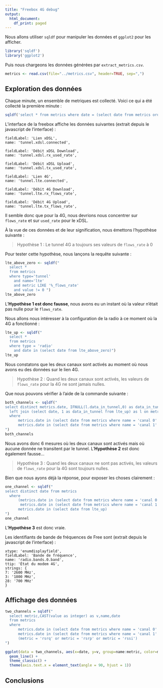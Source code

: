 ```yaml
---
title: "Freebox 4G debug"
output:
  html_document:
    df_print: paged
---
```


Nous allons utiliser `sqldf` pour manipuler les données et `ggplot2` pour les afficher.

```r
library('sqldf')
library('ggplot2')
```

Puis nous chargeons les données générées par `extract_metrics.csv`.

```r
metrics <- read.csv(file="../metrics.csv", header=TRUE, sep=",")
```

## Exploration des données

Chaque minute, un ensemble de metriques est collecté. Voici ce qui a été collecté la première minute :

```r
sqldf('select * from metrics where date = (select date from metrics order by date asc limit 1)')
```

L'interface de la freebox affiche les données suivantes (extrait depuis le javascript de l'interface) :

```
fieldLabel: 'Lien xDSL',
name: 'tunnel.xdsl.connected',

fieldLabel: 'Débit xDSL Download',
name: 'tunnel.xdsl.rx_used_rate',

fieldLabel: 'Débit xDSL Upload',
name: 'tunnel.xdsl.tx_used_rate',

fieldLabel: 'Lien 4G',
name: 'tunnel.lte.connected',

fieldLabel: 'Débit 4G Download',
name: 'tunnel.lte.rx_flows_rate',

fieldLabel: 'Débit 4G Upload',
name: 'tunnel.lte.tx_flows_rate',
```

Il semble donc que pour la 4G, nous devrions nous concentrer sur `flows_rate` et sur `used_rate` pour le xDSL.

À la vue de ces données et de leur signification, nous émettons l'hypothèse suivante :

> Hypothèse 1 : Le tunnel 4G a toujours ses valeurs de `flows_rate` à 0

Pour tester cette hypothèse, nous lançons la requête suivante :

```r
lte_above_zero <- sqldf("
  select * 
  from metrics 
  where type='tunnel' 
    and name='lte' 
    and metric LIKE '%_flows_rate' 
    and value != 0 ")
lte_above_zero
```

L'**Hypothèse 1 est donc fausse**, nous avons eu un instant où la valeur n'était pas nulle pour le `flows_rate`.

Nous allons nous intéresser à la configuration de la radio à ce moment où la 4G a fonctionné :

```r
lte_up <- sqldf("
  select * 
  from metrics 
  where type = 'radio' 
    and date in (select date from lte_above_zero)")
lte_up
```

Nous constatons que les deux canaux sont activés au moment où nous avons eu des données sur le lien 4G.

> Hypothèse 2 : Quand les deux canaux sont activés, les valeurs de `flows_rate` pour la 4G ne sont jamais nulles.

Que nous pouvons vérifier à l'aide de la commande suivante :

```r
both_channels <- sqldf("
select distinct metrics.date, IFNULL(l.data_in_tunnel,0) as data_in_tunnel from metrics 
  left join (select date, 1 as data_in_tunnel from lte_up) as l on metrics.date = l.date 
  where 
      metrics.date in (select date from metrics where name = 'canal 0' and value = 'true') and
      metrics.date in (select date from metrics where name = 'canal 1' and value = 'true')
")
both_channels
```

Nous avons donc 6 mesures où les deux canaux sont activés mais où aucune donnée ne transitent par le tunnel. L'**Hypothèse 2** est donc également fausse...

> Hypothèse 3 : Quand les deux canaux ne sont pas activés, les valeurs de `flows_rate` pour la 4G sont toujours nulles.

Bien que nous ayons déjà la réponse, pour exposer les choses clairement :

```r
one_channel <- sqldf("
select distinct date from metrics
  where 
      (metrics.date in (select date from metrics where name = 'canal 0' and value = 'false') or
       metrics.date in (select date from metrics where name = 'canal 1' and value = 'false')) and
      metrics.date in (select date from lte_up)
")
one_channel
```
L'**Hypothèse 3** est donc vraie.

Les identifiants de bande de fréquences de Free sont (extrait depuis le javascript de l'interface) :

```
xtype: 'enumdisplayfield',
fieldLabel: 'Bande de fréquence',
name: 'radio.bands.0.band',
ttip: 'État du modem 4G',
strings: {
7: '2600 MHz',
3: '1800 MHz',
28: '700 MHz'
}
```



## Affichage des données

```r
two_channels = sqldf("
  select metric,CAST(value as integer) as v,name,date
  from metrics 
  where 
      metrics.date in (select date from metrics where name = 'canal 0' and value = 'true') and
      metrics.date in (select date from metrics where name = 'canal 1' and value = 'true') and
      (metric = 'rsrq' or metric = 'rsrp' or metric = 'rssi') 
")

ggplot(data = two_channels, aes(x=date, y=v, group=name:metric, color=metric, linetype=name)) +
  geom_line() +
  theme_classic() +
  theme(axis.text.x = element_text(angle = 90, hjust = 1)) 
```

## Conclusions


